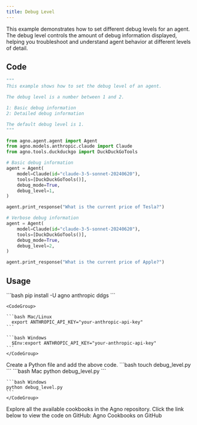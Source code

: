 ```yaml
---
title: Debug Level
---
```


This example demonstrates how to set different debug levels for an agent. The debug level controls the amount of debug information displayed, helping you troubleshoot and understand agent behavior at different levels of detail.

## Code

```python debug_level.py
"""
This example shows how to set the debug level of an agent.

The debug level is a number between 1 and 2.

1: Basic debug information
2: Detailed debug information

The default debug level is 1.
"""

from agno.agent.agent import Agent
from agno.models.anthropic.claude import Claude
from agno.tools.duckduckgo import DuckDuckGoTools

# Basic debug information
agent = Agent(
    model=Claude(id="claude-3-5-sonnet-20240620"),
    tools=[DuckDuckGoTools()],
    debug_mode=True,
    debug_level=1,
)

agent.print_response("What is the current price of Tesla?")

# Verbose debug information
agent = Agent(
    model=Claude(id="claude-3-5-sonnet-20240620"),
    tools=[DuckDuckGoTools()],
    debug_mode=True,
    debug_level=2,
)

agent.print_response("What is the current price of Apple?")
```

## Usage

<Steps>
  <Snippet file="create-venv-step.mdx" />

  <Step title="Install libraries">
    ```bash
    pip install -U agno anthropic ddgs
    ```
  </Step>
  <Step title="Export your ANTHROPIC API key">

    <CodeGroup>

    ```bash Mac/Linux
      export ANTHROPIC_API_KEY="your-anthropic-api-key"
    ```

    ```bash Windows
      $Env:export ANTHROPIC_API_KEY="your-anthropic-api-key"
    ```
    </CodeGroup> 
  </Step>

  <Step title="Create a Python file">
    Create a Python file and add the above code.
    ```bash
    touch debug_level.py
    ```
  </Step>

  <Step title="Run Agent">
    <CodeGroup>
    ```bash Mac
    python debug_level.py
    ```
    
    ```bash Windows  
    python debug_level.py
    ```
    </CodeGroup>
  </Step>

  <Step title="Find All Cookbooks">
  Explore all the available cookbooks in the Agno repository. Click the link below to view the code on GitHub:

  <Link href="https://github.com/agno-agi/agno/tree/main/cookbook/agents/other" target="_blank">
    Agno Cookbooks on GitHub
  </Link>
</Step>
</Steps>